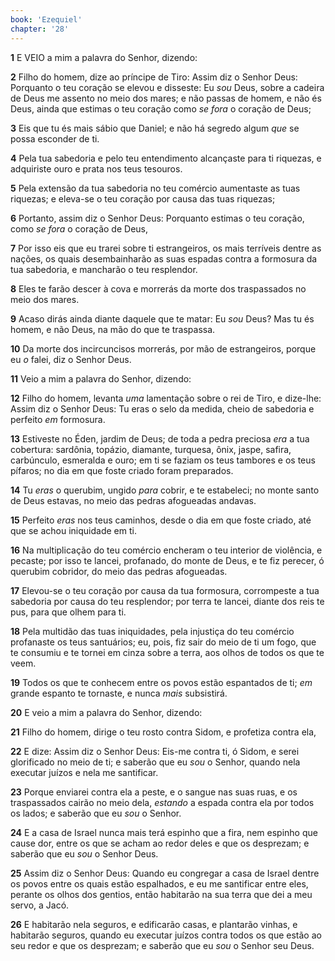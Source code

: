 ```yaml
---
book: 'Ezequiel'
chapter: '28'
---
```


**1** E VEIO a mim a palavra do Senhor, dizendo:

**2** Filho do homem, dize ao príncipe de Tiro: Assim diz o Senhor Deus: Porquanto o teu coração se elevou e disseste: Eu _sou_ Deus, sobre a cadeira de Deus me assento no meio dos mares; e não passas de homem, e não és Deus, ainda que estimas o teu coração como _se fora_ o coração de Deus;

**3** Eis que tu és mais sábio que Daniel; e não há segredo algum _que_ se possa esconder de ti.

**4** Pela tua sabedoria e pelo teu entendimento alcançaste para ti riquezas, e adquiriste ouro e prata nos teus tesouros.

**5** Pela extensão da tua sabedoria no teu comércio aumentaste as tuas riquezas; e eleva-se o teu coração por causa das tuas riquezas;

**6** Portanto, assim diz o Senhor Deus: Porquanto estimas o teu coração, como _se fora_ o coração de Deus,

**7** Por isso eis que eu trarei sobre ti estrangeiros, os mais terríveis dentre as nações, os quais desembainharão as suas espadas contra a formosura da tua sabedoria, e mancharão o teu resplendor.

**8** Eles te farão descer à cova e morrerás da morte dos traspassados no meio dos mares.

**9** Acaso dirás ainda diante daquele que te matar: Eu _sou_ Deus? Mas tu és homem, e não Deus, na mão do que te traspassa.

**10** Da morte dos incircuncisos morrerás, por mão de estrangeiros, porque eu _o_ falei, diz o Senhor Deus.

**11** Veio a mim a palavra do Senhor, dizendo:

**12** Filho do homem, levanta _uma_ lamentação sobre o rei de Tiro, e dize-lhe: Assim diz o Senhor Deus: Tu eras o selo da medida, cheio de sabedoria e perfeito _em_ formosura.

**13** Estiveste no Éden, jardim de Deus; de toda a pedra preciosa _era_ a tua cobertura: sardônia, topázio, diamante, turquesa, ônix, jaspe, safira, carbúnculo, esmeralda e ouro; em ti se faziam os teus tambores e os teus pífaros; no dia em que foste criado foram preparados.

**14** Tu _eras_ o querubim, ungido _para_ cobrir, e te estabeleci; no monte santo de Deus estavas, no meio das pedras afogueadas andavas.

**15** Perfeito _eras_ nos teus caminhos, desde o dia em que foste criado, até que se achou iniquidade em ti.

**16** Na multiplicação do teu comércio encheram o teu interior de violência, e pecaste; por isso te lancei, profanado, do monte de Deus, e te fiz perecer, ó querubim cobridor, do meio das pedras afogueadas.

**17** Elevou-se o teu coração por causa da tua formosura, corrompeste a tua sabedoria por causa do teu resplendor; por terra te lancei, diante dos reis te pus, para que olhem para ti.

**18** Pela multidão das tuas iniquidades, pela injustiça do teu comércio profanaste os teus santuários; eu, pois, fiz sair do meio de ti um fogo, que te consumiu e te tornei em cinza sobre a terra, aos olhos de todos os que te veem.

**19** Todos os que te conhecem entre os povos estão espantados de ti; _em_ grande espanto te tornaste, e nunca _mais_ subsistirá.

**20** E veio a mim a palavra do Senhor, dizendo:

**21** Filho do homem, dirige o teu rosto contra Sidom, e profetiza contra ela,

**22** E dize: Assim diz o Senhor Deus: Eis-me contra ti, ó Sidom, e serei glorificado no meio de ti; e saberão que eu _sou_ o Senhor, quando nela executar juízos e nela me santificar.

**23** Porque enviarei contra ela a peste, e o sangue nas suas ruas, e os traspassados cairão no meio dela, _estando_ a espada contra ela por todos os lados; e saberão que eu _sou_ o Senhor.

**24** E a casa de Israel nunca mais terá espinho que a fira, nem espinho que cause dor, entre os que se acham ao redor deles e que os desprezam; e saberão que eu _sou_ o Senhor Deus.

**25** Assim diz o Senhor Deus: Quando eu congregar a casa de Israel dentre os povos entre os quais estão espalhados, e eu me santificar entre eles, perante os olhos dos gentios, então habitarão na sua terra que dei a meu servo, a Jacó.

**26** E habitarão nela seguros, e edificarão casas, e plantarão vinhas, e habitarão seguros, quando eu executar juízos contra todos os que estão ao seu redor e que os desprezam; e saberão que eu _sou_ o Senhor seu Deus.
